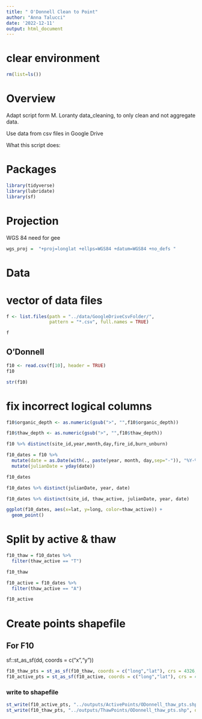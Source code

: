 ```yaml
---
title: " O'Donnell Clean to Point"
author: "Anna Talucci"
date: '2022-12-11'
output: html_document
---
```



# clear environment
```r
rm(list=ls())
```

# Overview

Adapt script form M. Loranty data_cleaning, to only clean and not aggregate data. 

Use data from csv files in Google Drive

What this script does:


# Packages

```r
library(tidyverse)
library(lubridate)
library(sf)
```
# Projection

WGS 84 need for gee
```r
wgs_proj =  "+proj=longlat +ellps=WGS84 +datum=WGS84 +no_defs "
```

# Data

# vector of data files
```r
f <- list.files(path = "../data/GoogleDriveCsvFolder/",
                pattern = "*.csv", full.names = TRUE)
```

```r
f
```



## O'Donnell
```r
f10 <- read.csv(f[10], header = TRUE)
f10
```
```r
str(f10)
```
# fix incorrect logical columns
```r
f10$organic_depth <- as.numeric(gsub(">", "",f10$organic_depth))

f10$thaw_depth <- as.numeric(gsub(">", "",f10$thaw_depth))

f10 %>% distinct(site_id,year,month,day,fire_id,burn_unburn)

```

```r
f10_dates = f10 %>%
  mutate(date = as.Date(with(., paste(year, month, day,sep="-")), "%Y-%m-%d")) %>%
  mutate(julianDate = yday(date))

f10_dates
```


```r
f10_dates %>% distinct(julianDate, year, date)
```
```r
f10_dates %>% distinct(site_id, thaw_active, julianDate, year, date)
```

```r
ggplot(f10_dates, aes(x=lat, y=long, color=thaw_active)) +
  geom_point()
```


# Split by active & thaw
```r
f10_thaw = f10_dates %>% 
  filter(thaw_active == "T") 

f10_thaw

f10_active = f10_dates %>% 
  filter(thaw_active == "A") 

f10_active
```

# Create points shapefile

## For F10
sf::st_as_sf(dd, coords = c("x","y"))
```r
f10_thaw_pts = st_as_sf(f10_thaw, coords = c("long","lat"), crs = 4326, remove = FALSE)
f10_active_pts = st_as_sf(f10_active, coords = c("long","lat"), crs = 4326, remove = FALSE)
```


### write to shapefile
```r
st_write(f10_active_pts, "../outputs/ActivePoints/ODonnell_thaw_pts.shp", driver="ESRI Shapefile")
st_write(f10_thaw_pts, "../outputs/ThawPoints/ODonnell_thaw_pts.shp", driver="ESRI Shapefile")
```
